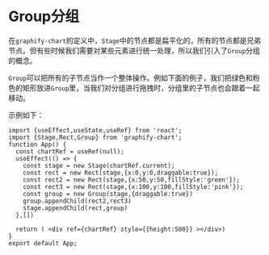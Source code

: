 
# Group分组

在`graphify-chart`的定义中，`Stage`中的节点都是扁平化的，所有的节点都是兄弟节点。但有些时候我们需要对某些元素进行统一处理，所以我们引入了`Group`分组的概念。

`Group`可以把所有的子节点当作一个整体操作。例如下面的例子，我们把绿色和粉色的矩形放进`Group`里，当我们对分组进行拖拽时，分组里的子节点也会跟着一起移动。

示例如下：
```tsx preview
import {useEffect,useState,useRef} from 'react';
import {Stage,Rect,Group} from 'graphify-chart';
function App() {
  const chartRef = useRef(null);
  useEffect(() => {
    const stage = new Stage(chartRef.current);
    const rect = new Rect(stage,{x:0,y:0,draggable:true});
    const rect2 = new Rect(stage,{x:50,y:50,fillStyle:'green'});
    const rect3 = new Rect(stage,{x:100,y:100,fillStyle:'pink'});
    const group = new Group(stage,{draggable:true})
    group.appendChild(rect2,rect3)
    stage.appendChild(rect,group)
  },[])
  
  return ( <div ref={chartRef} style={{height:500}} ></div>)
}
export default App;
```